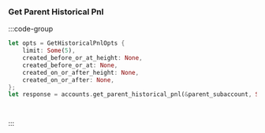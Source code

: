 ### Get Parent Historical Pnl

:::code-group

```rust [Rust]
let opts = GetHistoricalPnlOpts {
    limit: Some(5),
    created_before_or_at_height: None,
    created_before_or_at: None,
    created_on_or_after_height: None,
    created_on_or_after: None,
};
let response = accounts.get_parent_historical_pnl(&parent_subaccount, Some(opts)).await?;
```

```python [Python]

```

```typescript [TypeScript]

```

:::



